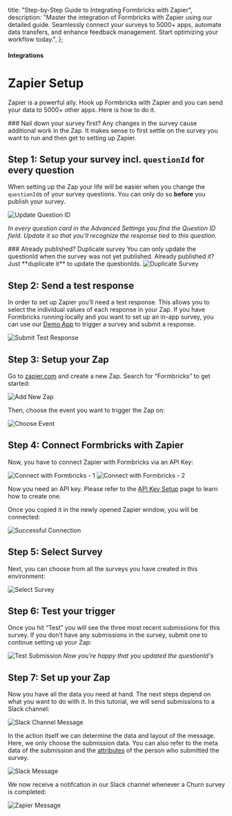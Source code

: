 

  title: "Step-by-Step Guide to Integrating Formbricks with Zapier",
  description: "Master the integration of Formbricks with Zapier using our detailed guide. Seamlessly connect your surveys to 5000+ apps, automate data transfers, and enhance feedback management. Start optimizing your workflow today.",
};

#### Integrations

# Zapier Setup

Zapier is a powerful ally. Hook up Formbricks with Zapier and you can send your data to 5000+ other apps. Here is how to do it.

<Note>
  ### Nail down your survey first? 
  Any changes in the survey cause additional work in the Zap. It makes sense to first settle on the survey you
  want to run and then get to setting up Zapier.
</Note>

## Step 1: Setup your survey incl. `questionId` for every question

When setting up the Zap your life will be easier when you change the `questionId`s of your survey questions. You can only do so **before** you publish your survey.

<Image
  src={UpdateQuestionId}
  alt="Update Question ID"
  quality="100"
  className="rounded-lg max-w-full sm:max-w-3xl md:max-w-2xl"
/>

_In every question card in the Advanced Settings you find the Question ID field. Update it so that you’ll recognize the response tied to this question._

<Note>
  ### Already published? Duplicate survey 
  You can only update the questionId when the survey was not yet published. Already published it? Just **duplicate
  it** to update the questionIds.
  <Image
    src={DuplicateSurvey}
    alt="Duplicate Survey"
    quality="100"
    className="rounded-lg max-w-full sm:max-w-3xl md:max-w-2xl"
  />
</Note>

## Step 2: Send a test response

In order to set up Zapier you’ll need a test response. This allows you to select the individual values of each response in your Zap. If you have Formbricks running locally and you want to set up an in-app survey, you can use our [Demo App](/docs/contributing/demo) to trigger a survey and submit a response.

<Image
  src={SubmitTestResponse}
  alt="Submit Test Response"
  quality="100"
  className="rounded-lg max-w-full sm:max-w-3xl md:max-w-2xl"
/>

## Step 3: Setup your Zap

Go to [zapier.com](https://zapier.com) and create a new Zap. Search for “Formbricks” to get started:

<Image src={AddNewZap} alt="Add New Zap" quality="100" className="rounded-lg max-w-full sm:max-w-3xl md:max-w-2xl" />

Then, choose the event you want to trigger the Zap on:

<Image src={ChooseEvent} alt="Choose Event" quality="100" className="rounded-lg max-w-full sm:max-w-3xl md:max-w-2xl" />

## Step 4: Connect Formbricks with Zapier

Now, you have to connect Zapier with Formbricks via an API Key:

<Image
  src={ConnectWithFB1}
  alt="Connect with Formbricks - 1"
  quality="100"
  className="rounded-lg max-w-full sm:max-w-3xl md:max-w-2xl"
/>
<Image
  src={ConnectWithFB2}
  alt="Connect with Formbricks - 2"
  quality="100"
  className="rounded-lg max-w-full sm:max-w-3xl md:max-w-2xl"
/>

Now you need an API key. Please refer to the [API Key Setup](/docs/api/api-key-setup) page to learn how to create one.

Once you copied it in the newly opened Zapier window, you will be connected:

<Image
  src={SuccessConnection}
  alt="Successful Connection"
  quality="100"
  className="rounded-lg max-w-full sm:max-w-3xl md:max-w-2xl"
/>

## Step 5: Select Survey

Next, you can choose from all the surveys you have created in this environment:

<Image src={SelectSurvey} alt="Select Survey" quality="100" className="rounded-lg max-w-full sm:max-w-3xl md:max-w-2xl" />

## Step 6: Test your trigger

Once you hit “Test” you will see the three most recent submissions for this survey. If you don’t have any submissions in the survey, submit one to continue setting up your Zap:

<Image
  src={TestSubmission}
  alt="Test Submission"
  quality="100"
  className="rounded-lg max-w-full sm:max-w-3xl md:max-w-2xl"
/>
_Now you're happy that you updated the questionId's_

## Step 7: Set up your Zap

Now you have all the data you need at hand. The next steps depend on what you want to do with it. In this tutorial, we will send submissions to a Slack channel:

<Image
  src={SlackChannelMsg}
  alt="Slack Channel Message"
  quality="100"
  className="rounded-lg max-w-full sm:max-w-3xl md:max-w-2xl"
/>

In the action itself we can determine the data and layout of the message. Here, we only choose the submission data. You can also refer to the meta data of the submission and the [attributes](/docs/attributes/why) of the person who submitted the survey.

<Image src={SlackMsg} alt="Slack Message" quality="100" className="rounded-lg max-w-full sm:max-w-3xl md:max-w-2xl" />

We now receive a notifcation in our Slack channel whenever a Churn survey is completed:

<Image
  src={ZapierMessage}
  alt="Zapier Message"
  quality="100"
  className="rounded-lg max-w-full sm:max-w-3xl md:max-w-2xl"
/>
